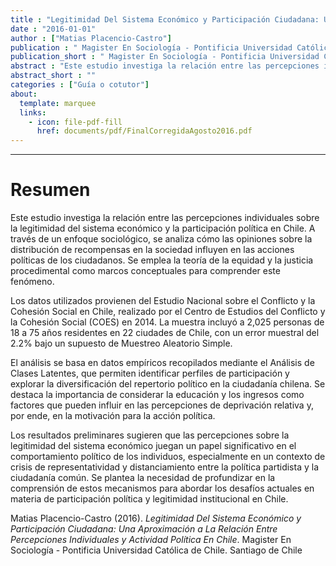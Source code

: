```yaml
---
title : "Legitimidad Del Sistema Económico y Participación Ciudadana: Una Aproximación a La Relación Entre Percepciones Individuales y Actividad Política En Chile"
date : "2016-01-01"
author : ["Matias Placencio-Castro"]
publication : " Magister En Sociología - Pontificia Universidad Católica de Chile. Santiago de Chile"
publication_short : " Magister En Sociología - Pontificia Universidad Católica de Chile. Santiago de Chile"
abstract : "Este estudio investiga la relación entre las percepciones individuales sobre la legitimidad del sistema económico y la participación política en Chile. A través de un enfoque sociológico, se analiza cómo las opiniones sobre la distribución de recompensas en la sociedad influyen en las acciones políticas de los ciudadanos. Se emplea la teoría de la equidad y la justicia procedimental como marcos conceptuales para comprender este fenómeno. Los datos utilizados provienen del Estudio Nacional sobre el Conflicto y la Cohesión Social en Chile, realizado por el Centro de Estudios del Conflicto y la Cohesión Social (COES) en 2014. La muestra incluyó a 2,025 personas de 18 a 75 años residentes en 22 ciudades de Chile, con un error muestral del 2.2% bajo un supuesto de Muestreo Aleatorio Simple. El análisis se basa en datos empíricos recopilados mediante el Análisis de Clases Latentes, que permiten identificar perfiles de participación y explorar la diversificación del repertorio político en la ciudadanía chilena. Se destaca la importancia de considerar la educación y los ingresos como factores que pueden influir en las percepciones de deprivación relativa y, por ende, en la motivación para la acción política. Los resultados preliminares sugieren que las percepciones sobre la legitimidad del sistema económico juegan un papel significativo en el comportamiento político de los individuos, especialmente en un contexto de crisis de representatividad y distanciamiento entre la política partidista y la ciudadanía común. Se plantea la necesidad de profundizar en la comprensión de estos mecanismos para abordar los desafíos actuales en materia de participación política y legitimidad institucional en Chile."
abstract_short : ""
categories : ["Guía o cotutor"]
about:
  template: marquee
  links:
    - icon: file-pdf-fill
      href: documents/pdf/FinalCorregidaAgosto2016.pdf
---
```

---

# Resumen
Este estudio investiga la relación entre las percepciones individuales sobre la legitimidad del sistema económico y la participación política en Chile. A través de un enfoque sociológico, se analiza cómo las opiniones sobre la distribución de recompensas en la sociedad influyen en las acciones políticas de los ciudadanos. Se emplea la teoría de la equidad y la justicia procedimental como marcos conceptuales para comprender este fenómeno.

Los datos utilizados provienen del Estudio Nacional sobre el Conflicto y la Cohesión Social en Chile, realizado por el Centro de Estudios del Conflicto y la Cohesión Social (COES) en 2014. La muestra incluyó a 2,025 personas de 18 a 75 años residentes en 22 ciudades de Chile, con un error muestral del 2.2% bajo un supuesto de Muestreo Aleatorio Simple.

El análisis se basa en datos empíricos recopilados mediante el Análisis de Clases Latentes, que permiten identificar perfiles de participación y explorar la diversificación del repertorio político en la ciudadanía chilena. Se destaca la importancia de considerar la educación y los ingresos como factores que pueden influir en las percepciones de deprivación relativa y, por ende, en la motivación para la acción política.

Los resultados preliminares sugieren que las percepciones sobre la legitimidad del sistema económico juegan un papel significativo en el comportamiento político de los individuos, especialmente en un contexto de crisis de representatividad y distanciamiento entre la política partidista y la ciudadanía común. Se plantea la necesidad de profundizar en la comprensión de estos mecanismos para abordar los desafíos actuales en materia de participación política y legitimidad institucional en Chile.


::: {.callout-note title="How to cite this work"}

Matias Placencio-Castro (2016). *Legitimidad Del Sistema Económico y Participación Ciudadana: Una Aproximación a La Relación Entre Percepciones Individuales y Actividad Política En Chile*.  Magister En Sociología - Pontificia Universidad Católica de Chile. Santiago de Chile

:::

